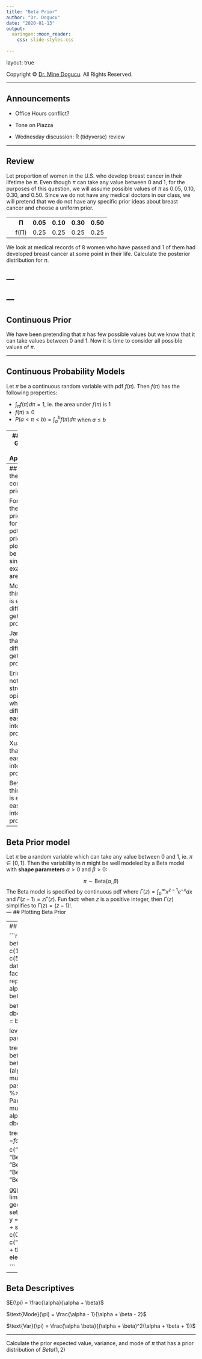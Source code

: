 ```yaml
---
title: "Beta Prior"
author: "Dr. Dogucu"
date: "2020-01-13"
output: 
  xaringan::moon_reader:
    css: slide-styles.css
      
---
```


layout: true
  
<div class="my-header"></div>

<div class="my-footer"> 
 Copyright &copy; <a href="https://mdogucu.ics.uci.edu">Dr. Mine Dogucu</a>. All Rights Reserved.</div> 

---

## Announcements

- Office Hours conflict?

- Tone on Piazza

- Wednesday discussion: R (tidyverse) review

---

## Review 

Let proportion of women in the U.S. who develop breast cancer in their lifetime be $\pi$. Even though $\pi$ can take any value between 0 and 1, for the purposes of this question, we will assume possible values of $\pi$ as 0.05, 0.10, 0.30, and 0.50. Since we do not have any medical doctors in our class, we will pretend that we do not have any specific prior ideas about breast cancer and choose a uniform prior. 

<table>
<tr>
  <th></th>
  <th> &Pi;</th>
  <th> 0.05</th>
  <th> 0.10</th>
  <th> 0.30</th>
  <th> 0.50</th>


</tr>

<tr>
  <td></td>
  <td> f(&Pi;)</td>
  <td> 0.25</td>
  <td> 0.25</td>
  <td> 0.25</td>
  <td> 0.25</td>

</tr>

</table>

We look at medical records of 8 women who have passed and 1 of them had developed breast cancer at some point in their life. Calculate the posterior distribution for $\pi$.

---
---
---
---

## Continuous Prior

We have been pretending that $\pi$ has few possible values but we know that it can take values between 0 and 1. Now it is time to consider all possible values of $\pi$. 

---

## Continuous Probability Models

Let $\pi$ be a continuous random variable with pdf $f(\pi)$.
Then $f(\pi)$ has the following properties:    

- $\int_\pi f(\pi)d\pi = 1$, ie. the area under $f(\pi)$ is 1
- $f(\pi) \ge 0$
- $P(a < \pi < b) = \int_a^b f(\pi) d\pi$ when $a \le b$

---
## Back to Graduate School Applications

Last lecture we were trying to understand $\pi$ the acceptance rate of a graduate program in a specific department. Let's make a fresh start to the same problem. This time we will let $\pi \in [0,1]$. 

---
## Plotting the continuous prior

For each of the student's prior ideas for $\pi$ plot the pdf of the prior. Your plot will not be exact since no exact values are given.  

Morteza thinks that it is extremely difficult to get into this program.

Jared thinks that it is difficult to get into this program. 

Erin does not have any strong opinions whether it is difficult or easy to get into this program. 

Xuan thinks that it is easy to get into this program.

Beyoncé thinks that it is extremely easy to get into this program.

---

## Beta Prior model

Let $\pi$ be a random variable which can take any value between 0 and 1, ie. $\pi \in [0,1]$.
Then the variability in $\pi$ might be well modeled by a Beta model with __shape parameters__ $\alpha > 0$ and $\beta > 0$: 

$$\pi \sim \text{Beta}(\alpha, \beta)$$
The Beta model is specified by continuous pdf
\begin{equation}
f(\pi) = \frac{\Gamma(\alpha + \beta)}{\Gamma(\alpha)\Gamma(\beta)} \pi^{\alpha-1} (1-\pi)^{\beta-1} \;\; \text{ for } \pi \in [0,1] 
\end{equation}
 where $\Gamma(z) = \int_0^\infty x^{z-1}e^{-x}dx$ and $\Gamma(z + 1) = z \Gamma(z)$.  Fun fact: when $z$ is a positive integer, then $\Gamma(z)$ simplifies to $\Gamma(z) = (z-1)!$.   
---
## Plotting Beta Prior


---
## Plotting Beta Prior

```r
library(tidyverse)
# Set up beta data
alpha <- c(1,1,3,1,5,20,7,2,5)
beta  <- c(5,2,7,1,5,20,3,1,1)
betas <- data.frame(setting = factor(rep(1:9, 
                                         each = 500)), 
                    x = rep(seq(0, 1, 
                                length = 500), 9),
                    alpha = rep(alpha, each = 500),
                    beta = rep(beta, each = 500))

betas <- betas %>% 
  mutate(y = dbeta(x, shape1 = alpha, shape2 = beta))

levels(betas$setting) <-
  paste0("Beta(",alpha,",",beta,")")

trend_data <- data.frame(alpha, beta,
                         means = (alpha / (alpha +
                                             beta)),
                         modes = 
                           ((alpha - 1) / 
                              (alpha + beta - 2))) %>% 
  mutate(Parameter = 
           paste0("Beta(",alpha,",",beta,")")) %>% 
  mutate(setting = Parameter) %>% 
  mutate(means_d = dbeta(means, alpha, beta), 
         modes_d = dbeta(modes, alpha, beta))

trend_data$setting <- factor(trend_data$setting, 
                             levels = c("Beta(1,5)",
                                        "Beta(1,2)",
                                        "Beta(3,7)",
                                        "Beta(1,1)",
                                        "Beta(5,5)",
                                        "Beta(20,20)",
                                        "Beta(7,3)",
                                        "Beta(2,1)",
                                        "Beta(5,1)"))
  
ggplot(betas, aes(x = x, y = y)) + 
  lims(x = c(0,1), y = c(0,5.5)) + 
  geom_line() + 
  facet_wrap(~ setting) + 
  labs(x = expression(pi), y =
         expression(paste("f(",pi,")"))) + 
  scale_x_continuous(breaks = c(0,0.25,0.5,0.75,1),
                     labels =
                       c("0","0.25","0.50","0.75","1")) +
  theme(text = element_text(size=20)) 

```

---

## Beta Descriptives

$E(\pi) = \frac{\alpha}{\alpha + \beta}$

$\text{Mode}(\pi) = \frac{\alpha - 1}{\alpha + \beta - 2}$  

$\text{Var}(\pi) = \frac{\alpha \beta}{(\alpha + \beta)^2(\alpha + \beta + 1)}$

---

Calculate the prior expected value, variance, and mode of $\pi$ that has a prior distribution of $Beta(1,2)$